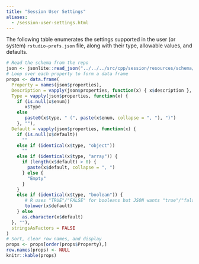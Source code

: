 ```yaml
---
title: "Session User Settings"
aliases:
  - /session-user-settings.html
---
```


The following table enumerates the settings supported in the user (or system) `rstudio-prefs.json` file, along with their type, allowable values, and defaults. 


```r
# Read the schema from the repo
json <- jsonlite::read_json("../../../src/cpp/session/resources/schema/user-prefs-schema.json")
# Loop over each property to form a data frame
props <- data.frame(
  Property = names(json$properties),
  Description = vapply(json$properties, function(x) { x$description }, ""),
  Type = vapply(json$properties, function(x) { 
    if (is.null(x$enum))
       x$type 
    else
       paste0(x$type, " (", paste(x$enum, collapse = ", "), ")")
    }, ""),
  Default = vapply(json$properties, function(x) {
    if (is.null(x$default))
      ""
    else if (identical(x$type, "object"))
      ""
    else if (identical(x$type, "array")) {
      if (length(x$default) > 0) {
        paste(x$default, collapse = ", ")
      } else {
        "Empty"
      }
    }
    else if (identical(x$type, "boolean")) {
       # R uses "TRUE"/"FALSE" for booleans but JSON wants "true"/"false"
       tolower(x$default)
    } else
      as.character(x$default)
  }, ""),
  stringsAsFactors = FALSE
)
# Sort, clear row names, and display
props <- props[order(props$Property),] 
row.names(props) <- NULL
knitr::kable(props)
```